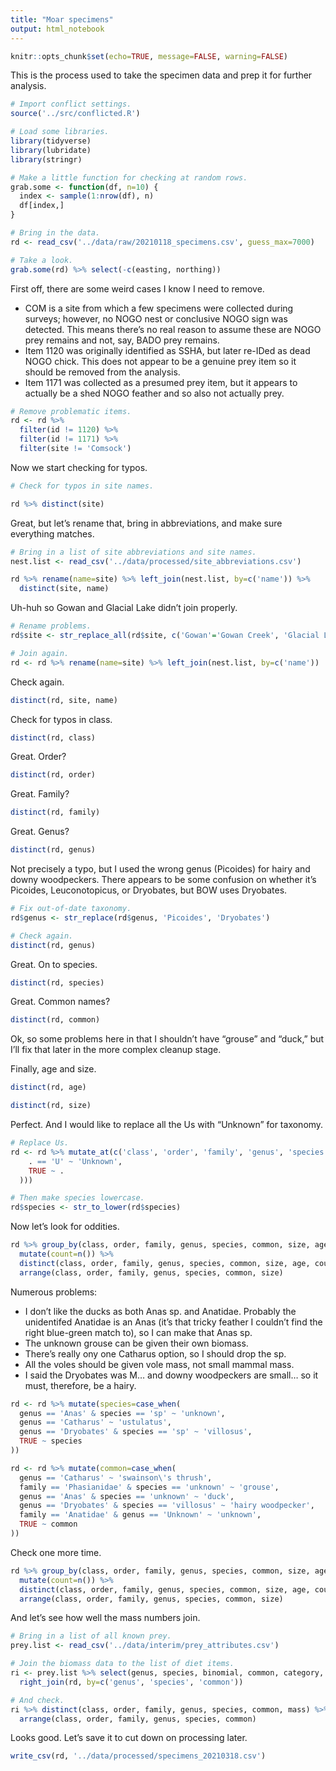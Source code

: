 ```yaml
---
title: "Moar specimens"
output: html_notebook
---
```


```r
knitr::opts_chunk$set(echo=TRUE, message=FALSE, warning=FALSE)
```

This is the process used to take the specimen data and prep it for further analysis.

```r
# Import conflict settings.
source('../src/conflicted.R')

# Load some libraries.
library(tidyverse)
library(lubridate)
library(stringr)

# Make a little function for checking at random rows.
grab.some <- function(df, n=10) {
  index <- sample(1:nrow(df), n)
  df[index,]
}

# Bring in the data.
rd <- read_csv('../data/raw/20210118_specimens.csv', guess_max=7000)

# Take a look.
grab.some(rd) %>% select(-c(easting, northing))
```

First off, there are some weird cases I know I need to remove.

* COM is a site from which a few specimens were collected during surveys; however, no NOGO nest or conclusive NOGO sign was detected. This means there's no real reason to assume these are NOGO prey remains and not, say, BADO prey remains.
* Item 1120 was originally identified as SSHA, but later re-IDed as dead NOGO chick. This does not appear to be a genuine prey item  so it should be removed from the analysis.
* Item 1171 was collected as a presumed prey item, but it appears to actually be a shed NOGO feather and so also not actually prey.

```r
# Remove problematic items.
rd <- rd %>% 
  filter(id != 1120) %>% 
  filter(id != 1171) %>% 
  filter(site != 'Comsock')
```

Now we start checking for typos.

```r
# Check for typos in site names.

rd %>% distinct(site)
```

Great, but let's rename that, bring in abbreviations, and make sure everything matches.

```r
# Bring in a list of site abbreviations and site names.
nest.list <- read_csv('../data/processed/site_abbreviations.csv')

rd %>% rename(name=site) %>% left_join(nest.list, by=c('name')) %>% 
  distinct(site, name)
```

Uh-huh so Gowan and Glacial Lake didn't join properly.

```r
# Rename problems.
rd$site <- str_replace_all(rd$site, c('Gowan'='Gowan Creek', 'Glacial Lake'='Glacier Lake'))

# Join again.
rd <- rd %>% rename(name=site) %>% left_join(nest.list, by=c('name'))
```

Check again.

```r
distinct(rd, site, name)
```

Check for typos in class.

```r
distinct(rd, class)
```

Great. Order?

```r
distinct(rd, order)
```

Great. Family?

```r
distinct(rd, family)
```

Great. Genus?

```r
distinct(rd, genus)
```

Not precisely a typo, but I used the wrong genus (Picoides) for hairy and downy woodpeckers. There appears to be some confusion on whether it's Picoides, Leuconotopicus, or Dryobates, but BOW
uses Dryobates.

```r
# Fix out-of-date taxonomy.
rd$genus <- str_replace(rd$genus, 'Picoides', 'Dryobates')

# Check again.
distinct(rd, genus)
```

Great. On to species.

```r
distinct(rd, species)
```

Great. Common names?

```r
distinct(rd, common)
```

Ok, so some problems here in that I shouldn't have "grouse" and "duck," but I'll fix that later in the more complex cleanup stage.

Finally, age and size.

```r
distinct(rd, age)

distinct(rd, size)
```

Perfect.  And I would like to replace all the Us with "Unknown" for taxonomy.

```r
# Replace Us.
rd <- rd %>% mutate_at(c('class', 'order', 'family', 'genus', 'species'), funs(case_when(
    . == 'U' ~ 'Unknown',
    TRUE ~ .
  )))

# Then make species lowercase.
rd$species <- str_to_lower(rd$species)
```

Now let's look for oddities.

```r
rd %>% group_by(class, order, family, genus, species, common, size, age) %>% 
  mutate(count=n()) %>% 
  distinct(class, order, family, genus, species, common, size, age, count) %>% 
  arrange(class, order, family, genus, species, common, size)
```

Numerous problems:

* I don't like the ducks as both Anas sp. and Anatidae. Probably the unidentifed Anatidae is an Anas (it's that tricky feather I couldn't find the right blue-green match to), so I can make that Anas sp.
* The unknown grouse can be given their own biomass.
* There's really ony one Catharus option, so I should drop the sp.
* All the voles should be given vole mass, not small mammal mass.
* I said the Dryobates was M... and downy woodpeckers are small... so it must, therefore, be a hairy.


```r
rd <- rd %>% mutate(species=case_when(
  genus == 'Anas' & species == 'sp' ~ 'unknown',
  genus == 'Catharus' ~ 'ustulatus',
  genus == 'Dryobates' & species == 'sp' ~ 'villosus',
  TRUE ~ species
))

rd <- rd %>% mutate(common=case_when(
  genus == 'Catharus' ~ 'swainson\'s thrush',
  family == 'Phasianidae' & species == 'unknown' ~ 'grouse',
  genus == 'Anas' & species == 'unknown' ~ 'duck',
  genus == 'Dryobates' & species == 'villosus' ~ 'hairy woodpecker',
  family == 'Anatidae' & genus == 'Unknown' ~ 'unknown', 
  TRUE ~ common
))
```

Check one more time.

```r
rd %>% group_by(class, order, family, genus, species, common, size, age) %>% 
  mutate(count=n()) %>% 
  distinct(class, order, family, genus, species, common, size, age, count) %>% 
  arrange(class, order, family, genus, species, common, size)
```

And let's see how well the mass numbers join.

```r
# Bring in a list of all known prey.
prey.list <- read_csv('../data/interim/prey_attributes.csv')

# Join the biomass data to the list of diet items.
ri <- prey.list %>% select(genus, species, binomial, common, category, mass) %>% 
  right_join(rd, by=c('genus', 'species', 'common'))

# And check.
ri %>% distinct(class, order, family, genus, species, common, mass) %>% 
  arrange(class, order, family, genus, species, common)
```

Looks good. Let's save it to cut down on processing later.

```r
write_csv(rd, '../data/processed/specimens_20210318.csv')
```








